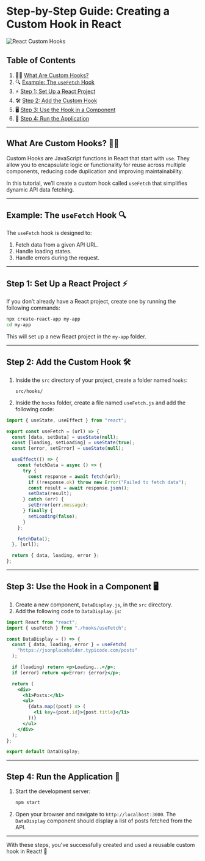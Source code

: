 # Step-by-Step Guide: Creating a Custom Hook in React

![React Custom Hooks](https://semicolon.dev/static/complete-react-js-hooks-tutorial-for-beginners-usestate-useeffect-with-examples.png)

## Table of Contents

1. 🧑‍💻 [What Are Custom Hooks?](#what-are-custom-hooks)
2. 🔍 [Example: The `useFetch` Hook](#example-the-usefetch-hook)
3. ⚡ [Step 1: Set Up a React Project](#step-1-set-up-a-react-project)
4. 🛠️ [Step 2: Add the Custom Hook](#step-2-add-the-custom-hook)
5. 🖥️ [Step 3: Use the Hook in a Component](#step-3-use-the-hook-in-a-component)
6. 🚀 [Step 4: Run the Application](#step-4-run-the-application)

---

## What Are Custom Hooks? 🧑‍💻

Custom Hooks are JavaScript functions in React that start with `use`. They allow you to encapsulate logic or functionality for reuse across multiple components, reducing code duplication and improving maintainability.

In this tutorial, we’ll create a custom hook called `useFetch` that simplifies dynamic API data fetching.

---

## Example: The `useFetch` Hook 🔍

The `useFetch` hook is designed to:

1. Fetch data from a given API URL.
2. Handle loading states.
3. Handle errors during the request.

---

## Step 1: Set Up a React Project ⚡

If you don’t already have a React project, create one by running the following commands:

```bash
npx create-react-app my-app
cd my-app
```

This will set up a new React project in the `my-app` folder.

---

## Step 2: Add the Custom Hook 🛠️

1. Inside the `src` directory of your project, create a folder named `hooks`:
   ```
   src/hooks/
   ```
2. Inside the `hooks` folder, create a file named `useFetch.js` and add the following code:

```jsx
import { useState, useEffect } from "react";

export const useFetch = (url) => {
  const [data, setData] = useState(null);
  const [loading, setLoading] = useState(true);
  const [error, setError] = useState(null);

  useEffect(() => {
    const fetchData = async () => {
      try {
        const response = await fetch(url);
        if (!response.ok) throw new Error("Failed to fetch data");
        const result = await response.json();
        setData(result);
      } catch (err) {
        setError(err.message);
      } finally {
        setLoading(false);
      }
    };

    fetchData();
  }, [url]);

  return { data, loading, error };
};
```

---

## Step 3: Use the Hook in a Component 🖥️

1. Create a new component, `DataDisplay.js`, in the `src` directory.
2. Add the following code to `DataDisplay.js`:

```jsx
import React from "react";
import { useFetch } from "./hooks/useFetch";

const DataDisplay = () => {
  const { data, loading, error } = useFetch(
    "https://jsonplaceholder.typicode.com/posts"
  );

  if (loading) return <p>Loading...</p>;
  if (error) return <p>Error: {error}</p>;

  return (
    <div>
      <h1>Posts:</h1>
      <ul>
        {data.map((post) => (
          <li key={post.id}>{post.title}</li>
        ))}
      </ul>
    </div>
  );
};

export default DataDisplay;
```

---

## Step 4: Run the Application 🚀

1. Start the development server:
   ```bash
   npm start
   ```
2. Open your browser and navigate to `http://localhost:3000`. The `DataDisplay` component should display a list of posts fetched from the API.

---

With these steps, you've successfully created and used a reusable custom hook in React! 🎉
